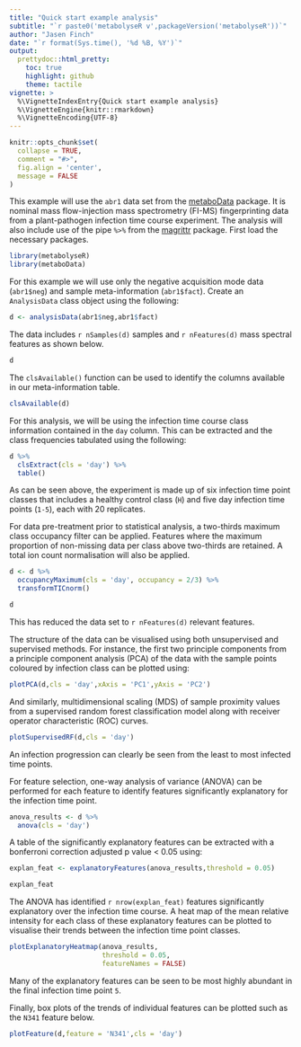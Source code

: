 ```yaml
---
title: "Quick start example analysis"
subtitle: "`r paste0('metabolyseR v',packageVersion('metabolyseR'))`"
author: "Jasen Finch"
date: "`r format(Sys.time(), '%d %B, %Y')`"
output: 
  prettydoc::html_pretty:
    toc: true
    highlight: github
    theme: tactile
vignette: >
  %\VignetteIndexEntry{Quick start example analysis}
  %\VignetteEngine{knitr::rmarkdown}
  %\VignetteEncoding{UTF-8}
---
```


```r
knitr::opts_chunk$set(
  collapse = TRUE,
  comment = "#>",
  fig.align = 'center',
  message = FALSE
)
```

This example will use the `abr1` data set from the [metaboData](https://github.com/aberHRML/metaboData) package. 
It is nominal mass flow-injection mass spectrometry (FI-MS) fingerprinting data from a plant-pathogen infection time course experiment.
The analysis will also include use of the pipe `%>%` from the [magrittr](https://cran.r-project.org/web/packages/magrittr/index.html) package.
First load the necessary packages.

```r
library(metabolyseR)
library(metaboData)
```

For this example we will use only the negative acquisition mode data (`abr1$neg`) and sample meta-information (`abr1$fact`).
Create an `AnalysisData` class object using the following:

```r
d <- analysisData(abr1$neg,abr1$fact)
```

The data includes `r nSamples(d)` samples and `r nFeatures(d)` mass spectral features as shown below.

```r
d
```

The `clsAvailable()` function can be used to identify the columns available in our meta-information table. 

```r
clsAvailable(d)
```

For this analysis, we will be using the infection time course class information contained in the `day` column.
This can be extracted and the class frequencies tabulated using the following:

```r
d %>%
  clsExtract(cls = 'day') %>%
  table()
```

As can be seen above, the experiment is made up of six infection time point classes that includes a healthy control class (`H`) and five day infection time points (`1-5`), each with 20 replicates. 

For data pre-treatment prior to statistical analysis, a two-thirds maximum class occupancy filter can be applied.
Features where the maximum proportion of non-missing data per class above two-thirds are retained.
A total ion count normalisation will also be applied.

```r
d <- d %>%
  occupancyMaximum(cls = 'day', occupancy = 2/3) %>%
  transformTICnorm()
```

```r
d
```

This has reduced the data set to `r nFeatures(d)` relevant features.

The structure of the data can be visualised using both unsupervised and supervised methods. For instance, the first two principle components from a principle component analysis (PCA) of the data with the sample points coloured by infection class can be plotted using: 

```r
plotPCA(d,cls = 'day',xAxis = 'PC1',yAxis = 'PC2')
```

And similarly, multidimensional scaling (MDS) of sample proximity values from a supervised random forest classification model along with receiver operator characteristic (ROC) curves.

```r
plotSupervisedRF(d,cls = 'day')
```

An infection progression can clearly be seen from the least to most infected time points.

For feature selection, one-way analysis of variance (ANOVA) can be performed for each feature to identify features significantly explanatory for the infection time point.

```r
anova_results <- d %>%
  anova(cls = 'day')
```

A table of the significantly explanatory features can be extracted with a bonferroni correction adjusted p value < 0.05 using:

```r
explan_feat <- explanatoryFeatures(anova_results,threshold = 0.05)
```

```r
explan_feat
```

The ANOVA has identified `r nrow(explan_feat)` features significantly explanatory over the infection time course.
A heat map of the mean relative intensity for each class of these explanatory features can be plotted to visualise their trends between the infection time point classes.

```r
plotExplanatoryHeatmap(anova_results,
                       threshold = 0.05,
                       featureNames = FALSE)
```

Many of the explanatory features can be seen to be most highly abundant in the final infection time point `5`.

Finally, box plots of the trends of individual features can be plotted such as the `N341` feature below.

```r
plotFeature(d,feature = 'N341',cls = 'day')
```










